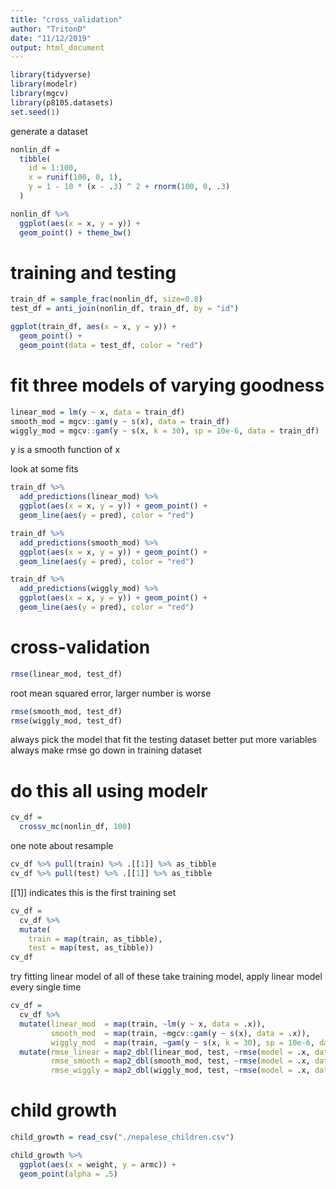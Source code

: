 ```yaml
---
title: "cross_validation"
author: "TritonD"
date: "11/12/2019"
output: html_document
---
```


```r
library(tidyverse)
library(modelr)
library(mgcv)
library(p8105.datasets)
set.seed(1)
```

generate a dataset
```r
nonlin_df = 
  tibble(
    id = 1:100,
    x = runif(100, 0, 1),
    y = 1 - 10 * (x - .3) ^ 2 + rnorm(100, 0, .3)
  )

nonlin_df %>% 
  ggplot(aes(x = x, y = y)) + 
  geom_point() + theme_bw()
```

# training and testing
```r
train_df = sample_frac(nonlin_df, size=0.8)
test_df = anti_join(nonlin_df, train_df, by = "id")

ggplot(train_df, aes(x = x, y = y)) + 
  geom_point() + 
  geom_point(data = test_df, color = "red")
```

# fit three models of varying goodness
```r
linear_mod = lm(y ~ x, data = train_df)
smooth_mod = mgcv::gam(y ~ s(x), data = train_df)
wiggly_mod = mgcv::gam(y ~ s(x, k = 30), sp = 10e-6, data = train_df)
```
y is a smooth function of x


look at some fits
```r
train_df %>% 
  add_predictions(linear_mod) %>% 
  ggplot(aes(x = x, y = y)) + geom_point() + 
  geom_line(aes(y = pred), color = "red")
```

```r
train_df %>% 
  add_predictions(smooth_mod) %>% 
  ggplot(aes(x = x, y = y)) + geom_point() + 
  geom_line(aes(y = pred), color = "red")
```

```r
train_df %>% 
  add_predictions(wiggly_mod) %>% 
  ggplot(aes(x = x, y = y)) + geom_point() + 
  geom_line(aes(y = pred), color = "red")
```

# cross-validation
```r
rmse(linear_mod, test_df)
```
root mean squared error, larger number is worse

```r
rmse(smooth_mod, test_df)
rmse(wiggly_mod, test_df)
```
always pick the model that fit the testing dataset better
put more variables always make rmse go down in training dataset

# do this all using modelr
```r
cv_df = 
  crossv_mc(nonlin_df, 100)
```


one note about resample
```r
cv_df %>% pull(train) %>% .[[1]] %>% as_tibble
cv_df %>% pull(test) %>% .[[1]] %>% as_tibble
```
[[1]] indicates this is the first training set


```r
cv_df =
  cv_df %>% 
  mutate(
    train = map(train, as_tibble),
    test = map(test, as_tibble))
cv_df
```

try fitting linear model of all of these
take training model, apply linear model every single time
```r
cv_df = 
  cv_df %>% 
  mutate(linear_mod  = map(train, ~lm(y ~ x, data = .x)),
         smooth_mod  = map(train, ~mgcv::gam(y ~ s(x), data = .x)),
         wiggly_mod  = map(train, ~gam(y ~ s(x, k = 30), sp = 10e-6, data = .x))) %>% 
  mutate(rmse_linear = map2_dbl(linear_mod, test, ~rmse(model = .x, data = .y)),
         rmse_smooth = map2_dbl(smooth_mod, test, ~rmse(model = .x, data = .y)),
         rmse_wiggly = map2_dbl(wiggly_mod, test, ~rmse(model = .x, data = .y)))
```

# child growth
```r
child_growth = read_csv("./nepalese_children.csv")
```

```r
child_growth %>% 
  ggplot(aes(x = weight, y = armc)) + 
  geom_point(alpha = .5)
```


